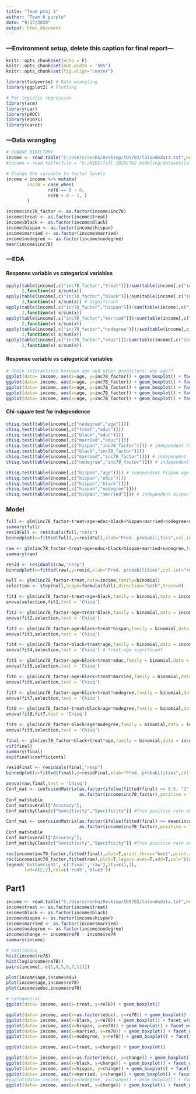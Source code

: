 ---
title: "Team proj 1"
author: "Team 6 purple"
date: "9/17/2020"
output: html_document
---

### ---Environment setup, delete this caption for final report---
```{r setup, include=FALSE}
knitr::opts_chunk$set(echo = F)
knitr::opts_chunk$set(out.width = '50%')
knitr::opts_chunk$set(fig.align="center")
```

```{r library,message=FALSE}
library(tidyverse) # Data wrangling
library(ggplot2) # Plotting

# For logistic regression
library(arm)
library(car)
library(pROC)
library(e1071)
library(caret)
```

### ---Data wrangling
```{r import data}
# CHANGE DIRECTORY
income <- read.table("C:/Users/renha/Desktop/IDS702/lalondedata.txt",header = TRUE,sep = ",",stringsAsFactors = FALSE,row.names = 'X')
#income = read.table(file = "D:/MIDS/fall 2020/702 modeling/dataset/lalondedata.txt", header = T, sep = ",", dec = ".")
```

```{r}
# Change the variable to factor levels
income = income %>% mutate(
        inc78 = case_when(
                re78 == 0 ~ 0,
                re78 > 0 ~ 1, )
        )

income$inc78_factor <- as.factor(income$inc78)
income$treat <- as.factor(income$treat)
income$black <- as.factor(income$black)
income$hispan <- as.factor(income$hispan)
income$married <- as.factor(income$married)
income$nodegree <- as.factor(income$nodegree)
mean(income$inc78)
```

### ---EDA

#### Response variable vs categorical variables

```{r}
apply(table(income[,c("inc78_factor","treat")])/sum(table(income[,c("inc78_factor","treat")])),
      2,function(x) x/sum(x))
apply(table(income[,c("inc78_factor","black")])/sum(table(income[,c("inc78_factor","black")])),
      2,function(x) x/sum(x)) # significant
apply(table(income[,c("inc78_factor","hispan")])/sum(table(income[,c("inc78_factor","hispan")])),
      2,function(x) x/sum(x))
apply(table(income[,c("inc78_factor","married")])/sum(table(income[,c("inc78_factor","married")])),
      2,function(x) x/sum(x))
apply(table(income[,c("inc78_factor","nodegree")])/sum(table(income[,c("inc78_factor","nodegree")])),
      2,function(x) x/sum(x))
apply(table(income[,c("inc78_factor","educ")])/sum(table(income[,c("inc78_factor","educ")])),
      2,function(x) x/sum(x))
```

#### Response variable vs categorical variables

```{r, echo=FALSE}
# Check interactions between age and other predictors: why age??
ggplot(data= income, aes(x=age, y=inc78_factor)) + geom_boxplot() + facet_wrap(~treat)
ggplot(data= income, aes(x=age, y=inc78_factor)) + geom_boxplot() + facet_wrap(~black)
ggplot(data= income, aes(x=age, y=inc78_factor)) + geom_boxplot() + facet_wrap(~hispan)
ggplot(data= income, aes(x=age, y=inc78_factor)) + geom_boxplot() + facet_wrap(~married)
ggplot(data= income, aes(x=age, y=inc78_factor)) + geom_boxplot() + facet_wrap(~nodegree) # possible nodegree:age
```


#### Chi-square test for independence
```{r}
chisq.test(table(income[,c("nodegree","age")])) 
chisq.test(table(income[,c("treat","educ")])) 
chisq.test(table(income[,c("black","educ")])) 
chisq.test(table(income[,c("married","educ")])) 
chisq.test(table(income[,c("hispan","inc78_factor")])) # independent hispan inc78_factor
chisq.test(table(income[,c("black","inc78_factor")]))
chisq.test(table(income[,c("married","inc78_factor")])) # independent
chisq.test(table(income[,c("nodegree","inc78_factor")])) # independent

chisq.test(table(income[,c("hispan","age")])) # independent hispan age
chisq.test(table(income[,c("hispan","educ")]))
chisq.test(table(income[,c("hispan","black")]))
chisq.test(table(income[,c("hispan","nodegree")]))
chisq.test(table(income[,c("hispan","married")])) # independent hispan married
```


### Model
```{r}
full <- glm(inc78_factor~treat+age+educ+black+hispan+married+nodegree+nodegree:age+treat:black+treat:hispan,family = binomial,data = income)
summary(full)
residFull <- residuals(full,"resp")
binnedplot(x=fitted(full),y=residFull,xlab="Pred. probabilities",col.int="red4",ylab="Avg. residuals",main="Binned residual plot",col.pts="navy") # 92% within SE band
```


```{r}
raw <- glm(inc78_factor~treat+age+educ+black+hispan+married+nodegree,family = binomial,data = income)
summary(raw)
```


```{r}
resid <- residuals(raw,"resp")
binnedplot(x=fitted(raw),y=resid,xlab="Pred. probabilities",col.int="red4",ylab="Avg. residuals",main="Binned residual plot",col.pts="navy") # 92% within SE band
```


```{r}
null <- glm(inc78_factor~treat,data=income,family=binomial)
selection <- step(null,scope=formula(full),direction="both",trace=0)
```

```{r}
fit1 <- glm(inc78_factor~treat+age+black,family = binomial,data = income)
anova(selection,fit1,test = 'Chisq')

fit2 <- glm(inc78_factor~age+treat*black,family = binomial,data = income)
anova(fit2,selection,test = 'Chisq')

fit3 <- glm(inc78_factor~age+black+treat*hispan,family = binomial,data = income)
anova(fit3,selection,test = 'Chisq')

fit4 <- glm(inc78_factor~black+treat*age,family = binomial,data = income)
anova(fit4,selection,test = 'Chisq') # treat:age significant

fit5 <- glm(inc78_factor~age+black+treat*educ,family = binomial,data = income)
anova(fit5,selection,test = 'Chisq')

fit6 <- glm(inc78_factor~age+black+treat*married,family = binomial,data = income)
anova(fit6,selection,test = 'Chisq')

fit7 <- glm(inc78_factor~age+black+treat*nodegree,family = binomial,data = income)
anova(fit7,selection,test = 'Chisq')

fit8 <- glm(inc78_factor~treat+black+age*nodegree,family = binomial,data = income)
anova(fit8,fit7,test = 'Chisq')

fit9 <- glm(inc78_factor~black+age*nodegree,family = binomial,data = income)
anova(fit9,selection,test = 'Chisq')
```

```{r}
final <- glm(inc78_factor~black+treat*age,family = binomial,data = income)
vif(final)
summary(final)
exp(final$coefficients)

residFinal <- residuals(final,"resp")
binnedplot(x=fitted(final),y=residFinal,xlab="Pred. probabilities",col.int="red4",ylab="Avg. residuals",main="Binned residual plot",col.pts="navy") # 92% within SE band
```
```{r}
anova(raw,final,test = 'Chisq')
Conf_mat <- confusionMatrix(as.factor(ifelse(fitted(final) >= 0.5, "1","0")),
                            as.factor(income$inc78_factor),positive = "1")
Conf_mat$table
Conf_mat$overall["Accuracy"];
Conf_mat$byClass[c("Sensitivity","Specificity")] #True positive rate and True negative rate

Conf_mat <- confusionMatrix(as.factor(ifelse(fitted(final) >= mean(income$inc78), "1","0")),
                            as.factor(income$inc78_factor),positive = "1")
Conf_mat$table
Conf_mat$overall["Accuracy"];
Conf_mat$byClass[c("Sensitivity","Specificity")] #True positive rate and True negative rate

roc(income$inc78_factor,fitted(final),plot=T,print.thres="best",print.auc=T,legacy.axes=T,col="red3")
roc(income$inc78_factor,fitted(raw),plot=T,legacy.axes=T,add=T,col="blue3")
legend('bottomright', c('final','raw'),lty=c(1,1),
       lwd=c(2,2),col=c('red3','blue3'))
```

## Part1

```{r}
income <- read.table("C:/Users/renha/Desktop/IDS702/lalondedata.txt",header = TRUE,sep = ",",stringsAsFactors = FALSE,row.names = 'X')
income$treat <- as.factor(income$treat)
income$black <- as.factor(income$black)
income$hispan <- as.factor(income$hispan)
income$married <- as.factor(income$married)
income$nodegree <- as.factor(income$nodegree)
income$change <- income$re78 - income$re74
summary(income)
```

```{r}
# continuous
hist(income$re78)
hist(log(income$re78))
pairs(income[,-c(1,4,5,6,7,11)])

plot(income$age,income$edu)
plot(income$age,income$re78)
plot(income$educ,income$re78)
```


```{r}
# categorical
ggplot(data= income, aes(x=treat, y=re78)) + geom_boxplot() 

ggplot(data= income, aes(x=as.factor(educ), y=re78)) + geom_boxplot() + facet_wrap(~treat)
ggplot(data= income, aes(x=black, y=re78)) + geom_boxplot() + facet_wrap(~treat) # significant individually
ggplot(data= income, aes(x=hispan, y=re78)) + geom_boxplot() + facet_wrap(~treat) # individually
ggplot(data= income, aes(x=married, y=re78)) + geom_boxplot() + facet_wrap(~treat) # individually
ggplot(data= income, aes(x=nodegree, y=re78)) + geom_boxplot() + facet_wrap(~treat) # individually

```

```{r}
ggplot(data= income, aes(x=treat, y=change)) + geom_boxplot() 

ggplot(data= income, aes(x=as.factor(educ), y=change)) + geom_boxplot() + facet_wrap(~treat)
ggplot(data= income, aes(x=black, y=change)) + geom_boxplot() + facet_wrap(~treat) # interaction
ggplot(data= income, aes(x=hispan, y=change)) + geom_boxplot() + facet_wrap(~treat) # individually
ggplot(data= income, aes(x=married, y=change)) + geom_boxplot() + facet_wrap(~treat) # interaction
#ggplot(data= income, aes(x=nodegree, y=change)) + geom_boxplot() + facet_wrap(~treat) 
ggplot(data= income, aes(x=treat, y=change)) + geom_boxplot() + facet_wrap(~nodegree) # individually
```


